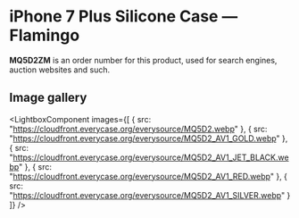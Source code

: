 
# iPhone 7 Plus Silicone Case — Flamingo

<Callout type='info' emoji='👉🏻'>**MQ5D2ZM** is an order number for this product, used for search engines, auction websites and such.</Callout>

## Image gallery

<LightboxComponent
    images={[
      {
        src: "https://cloudfront.everycase.org/everysource/MQ5D2.webp"
      },
      {
        src: "https://cloudfront.everycase.org/everysource/MQ5D2_AV1_GOLD.webp"
      },
      {
        src: "https://cloudfront.everycase.org/everysource/MQ5D2_AV1_JET_BLACK.webp"
      },
      {
        src: "https://cloudfront.everycase.org/everysource/MQ5D2_AV1_RED.webp"
      },
      {
        src: "https://cloudfront.everycase.org/everysource/MQ5D2_AV1_SILVER.webp"
      }
    ]}
  />
